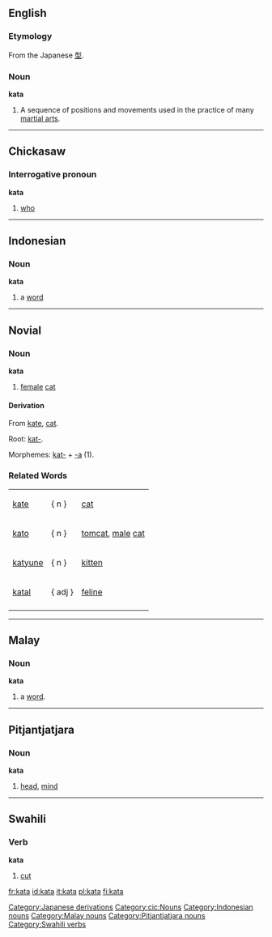==English==
{{wikipedia}}
===Etymology===
From the Japanese [[型]].
===Noun===
'''kata'''
#A sequence of positions and movements used in the practice of many [[martial art]]s.

[[Category:Japanese derivations]]

----

==Chickasaw==
===Interrogative pronoun===
'''kata'''
# [[who]]
[[Category:cic:Nouns]]


----

==Indonesian==
===Noun===
'''kata'''

# a [[word]]

[[Category:Indonesian nouns]]


----
==Novial==
===Noun===
'''kata'''
#[[female]] [[cat]]
====Derivation====
From [[kate]], [[cat]].

Root: [[kat-]].

Morphemes: [[kat-]] + [[-a]] (1).

===Related Words===
{|
|[[kate]] ||   { n }   ||[[cat]]
|-
|[[kato]] ||   { n }   || [[tomcat]], [[male]] [[cat]]
|-
|[[katyune]] ||   { n }   || [[kitten]]
|-
|[[katal]] ||   { adj }   || [[feline]]
|-
|}


----

==Malay==
===Noun===
'''kata'''

# a [[word]].
[[Category:Malay nouns]]


----
==Pitjantjatjara==
===Noun===
'''kata'''

# [[head]], [[mind]]
[[Category:Pitjantjatjara nouns]]


----

==Swahili==

===Verb===
'''kata'''

#[[cut]]

[[Category:Swahili verbs]]

[[fr:kata]]
[[id:kata]]
[[it:kata]]
[[pl:kata]]
[[fi:kata]]